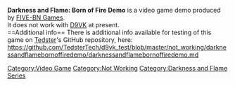 <strong>Darkness and Flame: Born of Fire Demo</strong> is a video game demo produced by [[FIVE-BN Games]].
<br />
It does not work with [[D9VK]] at present.
<br />
==Additional info==
There is additional info available for testing of this game on [[User:Tedster|Tedster]]'s GitHub repository, here:
<br />
https://github.com/TedsterTech/d9vk_test/blob/master/not_working/darknessandflamebornoffiredemo/darknessandflamebornoffiredemo.md

[[Category:Video Game]]
[[Category:Not Working]]
[[Category:Darkness and Flame Series]]
